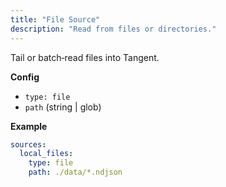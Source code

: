 ```yaml
---
title: "File Source"
description: "Read from files or directories."
---
```


Tail or batch‑read files into Tangent.

**Config**

- `type: file`
- `path` (string | glob)

**Example**

```yaml
sources:
  local_files:
    type: file
    path: ./data/*.ndjson
```